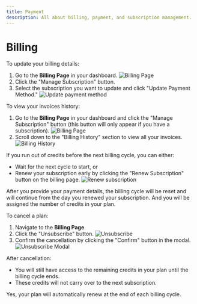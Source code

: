 ```yaml
---
title: Payment
description: All about billing, payment, and subscription management.
---
```


# Billing

<AccordionGroup>
<Accordion title="How do I change my billing details?">

To update your billing details:

1. Go to the **Billing Page** in your dashboard.
   ![Billing Page](/images/manage-subscription.png)
2. Click the "Manage Subscription" button.
3. Select the subscription you want to update and click "Update Payment Method."
   ![Update payment method](/images/billing-info-2.png)

</Accordion>
<Accordion title="How do I view my invoice history?">

To view your invoices history:

1. Go to the **Billing Page** in your dashboard and click the "Manage Subscription" button (this button will only appear if you have a subscription).
   ![Billing Page](/images/manage-subscription.png)
2. Scroll down to the "Billing History" section to view all your invoices.
   ![Billing History](/images/billing-history.png)

</Accordion>

<Accordion title="What happens if I run out of credits?">

If you run out of credits before the next billing cycle, you can either:

- Wait for the next cycle to start, or
- Renew your subscription early by clicking the "Renew Subscription" button on the billing page.
  ![Renew subscription](/images/renew-subscription.png)

After you provide your payment details, the billing cycle will be reset and will continue from the day you renewed your subscription. And you will be assigned the number of credits in your plan.

</Accordion>

<Accordion title="How do I cancel a plan?">

To cancel a plan:

1. Navigate to the **Billing Page**.
2. Click the "Unsubscribe" button.
   ![Unsubscribe](/images/unsubscribe.png)
3. Confirm the cancellation by clicking the "Confirm" button in the modal.
   ![Unsubscribe Modal](/images/unsubscribe-modal.png)

After cancellation:

- You will still have access to the remaining credits in your plan until the billing cycle ends.
- These credits will not carry over to the next subscription.

</Accordion>

<Accordion title="Does my plan automatically renew?">

Yes, your plan will automatically renew at the end of each billing cycle.

</Accordion>

</AccordionGroup>